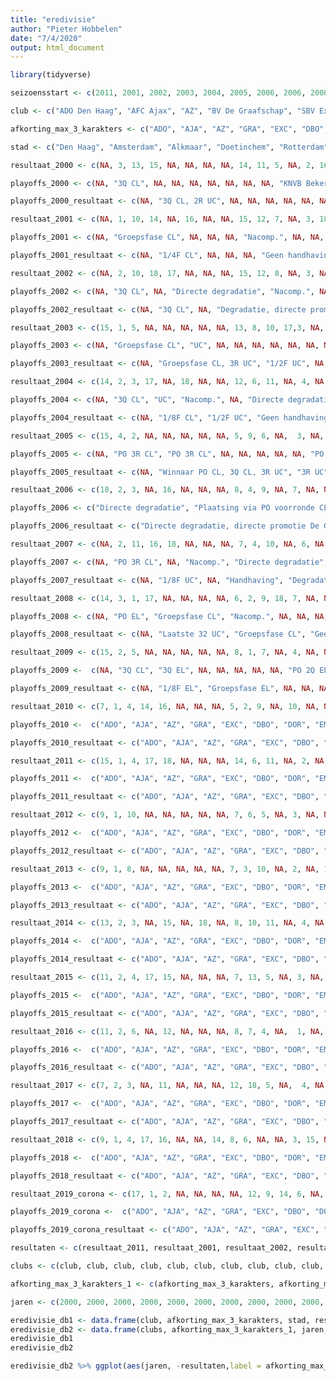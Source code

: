 ```yaml
---
title: "eredivisie"
author: "Pieter Hobbelen"
date: "7/4/2020"
output: html_document
---
```


```r
library(tidyverse)
```


```r
seizoensstart <- c(2011, 2001, 2002, 2003, 2004, 2005, 2006, 2006, 2008, 2011, 2010, 2011, 2012, 2013, 2014, 2015, 2016, 2017, 2018, 2019, 2020)

club <- c("ADO Den Haag", "AFC Ajax", "AZ", "BV De Graafschap", "SBV Excelsior", "FC Den Bosch", "FC Dordrecht", "FC Emmen", "FC Groningen", "FC Twente", "FC Utrecht", "FC Volendam",  "Feyenoord", "Fortuna Sittard", "Go Ahead Eagles", "Heracles Almelo", "NAC", "N.E.C.", "PEC Zwolle", "PSV", "RBC Roosendaal", "RKC Waalwijk", "Roda JC Kerkrade", "SC Cambuur-Leeuwarden", "sc Heerenveen", "Sparta Rotterdam", "SBV Vitesse", "VVV-Venlo", "Willem II")

afkorting_max_3_karakters <- c("ADO", "AJA", "AZ", "GRA", "EXC", "DBO", "DOR", "EMM", "GRO", "TWE", "UTR", "VOL", "FEY", "FOR", "GAE", "HER", "NAC", "NEC", "PEC", "PSV", "RBC", "RKC", "RJC", "CAM", "HEE", "SPA", "VIT", "VVV", "WIL")

stad <- c("Den Haag", "Amsterdam", "Alkmaar", "Doetinchem", "Rotterdam", "Den Bosch", "Dordrecht", "Emmen", "Groningen", "Enschede", "Utrecht", "Volendam", "Rotterdam", "Sittard", "Deventer", "Almelo", "Breda", "Nijmegen", "Zwolle", "Eindhoven", "Roosendaal", "Waalwijk", "Kerkrade", "Leeuwarden", "Heerenveen", "Rotterdam", "Arhnem", "Venlo", "Tilburg")

resultaat_2000 <- c(NA, 3, 13, 15, NA, NA, NA, NA, 14, 11, 5, NA, 2, 16, NA, NA, 9, 12, NA, 1, 18, 7, 4, NA, 10, 17, 6, NA, 8)

playoffs_2000 <- c(NA, "3Q CL", NA, NA, NA, NA, NA, NA, NA, "KNVB Beker", "UC", NA, "CL", "Nacomp.", NA, NA, NA, NA, NA, "Groepsfase CL", "Directe degradatie", "3R IT Cup", "UC", NA, "2R IT Cup", "Nacomp.", NA, NA, NA)

playoffs_2000_resultaat <- c(NA, "3Q CL, 2R UC", NA, NA, NA, NA, NA, NA, NA, "2R UC", "2R UC", NA, "3Q CL, F UC", "Handhaving", NA, NA, NA, NA, NA, "Groepsfase CL, 1/4F UC", "Degradatie, directe promotie FC Den Bosch", "3R IT Cup", "UC", NA, "2R IT Cup", "Handhaving", NA, NA, NA)

resultaat_2001 <- c(NA, 1, 10, 14, NA, 16, NA, NA, 15, 12, 7, NA, 3, 18, NA, NA, 6, 9, NA, 2, NA, 8, 13, NA, 4, 17, 5, NA, 11)

playoffs_2001 <- c(NA, "Groepsfase CL", NA, NA, NA, "Nacomp.", NA, NA, NA, NA, "Verliezend finalist KNVB Beker", NA, "3Q CL", "Directe degradatie", NA, NA, "3R IT Cup", NA, NA, "Groepsfase CL", NA, NA, NA, NA, "UC", "Nacomp.", "UC", NA, "2R IT Cup")

playoffs_2001_resultaat <- c(NA, "1/4F CL", NA, NA, NA, "Geen handhaving", NA, NA, NA, NA, "1R UC", NA, "Groepsfase CL", "Degradatie, directe promotie PEC Zwolle", NA, NA, "3R IT Cup", NA, NA, "1R CL", NA, NA, NA, NA, "1R UC", "Geen handhaving", "3R UC", NA, "1/2F IT Cup")

resultaat_2002 <- c(NA, 2, 10, 18, 17, NA, NA, NA, 15, 12, 8, NA, 3, NA, NA, NA, 4, 5, 16, 1, 13, 9, 6, NA, 7, NA, 14, NA, 11)

playoffs_2002 <- c(NA, "3Q CL", NA, "Directe degradatie", "Nacomp.", NA, NA, NA, NA, NA, "KNVB Beker", NA, "UC", NA, NA, NA, "UC", "UC", "Nacomp.", "Groepsfase CL", NA, NA, NA, NA, "3R IT Cup", NA, NA, NA, "2R IT Cup")

playoffs_2002_resultaat <- c(NA, "3Q CL", NA, "Degradatie, directe promotie ADO Den Haag", "Geen handhaving", NA, NA, NA, NA, NA, "2R UC", NA, "2R UC", NA, NA, NA, "1R UC", "1R UC", "Handhaving", "Groepsfase CL, 1/4F UC", NA, NA, NA, NA, "3R IT Cup", NA, NA, NA, "2R IT Cup")

resultaat_2003 <- c(15, 1, 5, NA, NA, NA, NA, NA, 13, 8, 10, 17,3, NA, NA, NA, 9, 14, 18, 2, 12, 11, 6, NA, 4, NA, 16, NA, 7)

playoffs_2003 <- c(NA, "Groepsfase CL", "UC", NA, NA, NA, NA, NA, NA, NA, "KNVB Beker", "Nacomp.", "UC", NA, NA, NA, NA, "2R IT Cup", "Directe degradatie", "3Q CL", NA, NA, "3R IT Cup", NA, "UC", NA, "Nacomp.", NA, NA)

playoffs_2003_resultaat <- c(NA, "Groepsfase CL, 3R UC", "1/2F UC", NA, NA, NA, NA, NA, NA, NA, "Groepsfase UC", "Geen handhaving", "3R UC", NA, NA, NA, NA, "2R IT Cup", "Degradatie, directe promotie FC Den Bosch", "1/2F CL", NA, NA, "3R IT Cup", NA, "3R UC", NA, "Handhaving", NA, NA)

resultaat_2004 <- c(14, 2, 3, 17, NA, 18, NA, NA, 12, 6, 11, NA, 4, NA, NA, NA, 15, 13, NA, 1, 16, 9, 8, NA, 5, NA, 7, NA, 10)

playoffs_2004 <- c(NA, "3Q CL", "UC", "Nacomp.", NA, "Directe degradatie", NA, NA, NA, NA, NA, NA, "UC", NA, NA, NA, NA, NA, NA, "Groepsfase CL", "Nacomp.", NA, "3R IT Cup", NA, "UC", NA, NA, NA, "Verliezend finalist KNVB Beker")

playoffs_2004_resultaat <- c(NA, "1/8F CL", "1/2F UC", "Geen handhaving", NA, "Degradatie, directe promotie Heracles Almelo", NA, NA, NA, NA, NA, NA, "3R UC", NA, NA, NA, NA, NA, NA, "1/2F CL", "Handhaving", NA, "1/2F IT Cup", NA, "3R UC", NA, NA, NA, "1R UC")

resultaat_2005 <- c(15, 4, 2, NA, NA, NA, NA, NA, 5, 9, 6, NA,  3, NA, NA, 13, 16, 10, NA, 1, 18, 12, 8, NA, 7, 14, 11, NA, 17)

playoffs_2005 <- c(NA, "PO 3R CL", "PO 3R CL", NA, NA, NA, NA, NA, "PO 3R CL", "PO UC", "PO UC", NA, "PO 3R CL", NA, NA, "PO IT Cup", "Nacomp.", "PO IT Cup", NA, "Groepsfase CL", "Directe degradatie", "PO IT Cup", "PO UC", NA, "PO UC", NA, "PO IT Cup", NA, "Nacomp.")

playoffs_2005_resultaat <- c(NA, "Winnaar PO CL, 3Q CL, 3R UC", "3R UC", NA, NA, NA, NA, NA, "Verliezer PO CL, 1R UC", "Winnaar PO IT Cup, Winnaar IT Cup, 2Q UC", "Uitgeschakeld", NA, "1R UC", NA, NA, "Uitgeschakeld", "Handhaving", "Uitgeschakeld", NA, "1/8F CL", "Directe degradatie, directe promotie Excelsior", "Uitgeschakeld", "Uitgeschakeld", NA, "Winnaar PO UC, 3R UC", NA, "Uitgeschakeld", NA, "Handhaving")

resultaat_2006 <- c(18, 2, 3, NA, 16, NA, NA, NA, 8, 4, 9, NA, 7, NA, NA, 14, 11, 10, NA, 1, NA, 17, 6, NA, 5, 13, 12, NA, 15)

playoffs_2006 <- c("Directe degradatie", "Plaatsing via PO voorronde CL", "Plaatsing via PO UC", NA, "Nacomp.", NA, NA, NA, "Plaatsing via PO UC", "Uitschakeling PO, alsnog plaatsing UC", "Plaatsing Intertoto Cup", NA, "Uitschakeling", NA, NA, NA, "Uitschakeling", "Uitschakeling", NA, "Directe plaatsing groepsfase CL", NA, "Nacomp.", "Uitschakeling", NA, "Uitschakeling PO, alsnog plaatsing UC", "Uitschakeling", "Uitschakeling", NA, NA)

playoffs_2006_resultaat <- c("Directe degradatie, directe promotie De Graafschap", "3R UC", "1/4F UC", NA, "Handhaving", NA, NA, NA, "1R UC", "1R UC", "F IT Cup", NA, "3R UC, toen uitgesloten vanwege rellen.", NA, NA, NA, NA, NA, NA, "Groesfase CL, 1/4F UC", NA, "Geen handhaving", NA, NA, "Groepsfase UC", NA, NA, NA, NA)

resultaat_2007 <- c(NA, 2, 11, 16, 18, NA, NA, NA, 7, 4, 10, NA, 6, NA, NA, 14, 3, 8, NA, 1, NA, NA, 9, NA, 5, 13, 12, 17, 15)

playoffs_2007 <- c(NA, "PO 3R CL", NA, "Nacomp.", "Directe degradatie", NA, NA, NA, "PO UC", "PO 3R CL", "PO UC", NA, "UC", NA, NA, NA, "PO 3R CL", "PO UC", NA, "Groepsfase CL", NA, NA, "PO UC", NA, "PO 3R CL", NA, NA, "Nacomp.", NA)

playoffs_2007_resultaat <- c(NA, "1/8F UC", NA, "Handhaving", "Degradatie, directe promotie FC Volendam", NA, NA, NA, "Uitgeschakeld", "3R UC", "Uitgeschakeld", NA, "Groepsfase UC", NA, NA, NA, "Uitgeschakeld", "3R UC", NA, "Groepsfase CL", NA, NA, "Uitgeschakeld", NA, "Groepsfase UC", NA, NA, "Geen handhaving", NA)

resultaat_2008 <- c(14, 3, 1, 17, NA, NA, NA, NA, 6, 2, 9, 18, 7, NA, NA, 15, 8, 11, NA, 4, NA, NA, 16, NA, 5, 13, 10, NA, 12)

playoffs_2008 <- c(NA, "PO EL", "Groepsfase CL", "Nacomp.", NA, NA, NA, NA, "PO 2Q EL", "3Q CL", "PO 2Q EL", "Directe degradatie", "PO 1Q EL", NA, NA, NA, "PO 2Q EL ", NA, NA, "3Q EL", NA, NA, "Nacomp.", NA, "PO EL", NA, NA, NA, NA)

playoffs_2008_resultaat <- c(NA, "Laatste 32 UC", "Groepsfase CL", "Geen handhaving", NA, NA, NA, NA, "Uitgeschakeld", "Laatste 32 EL", "Uitgeschakeld", "Degradatie, directe promotie VVV-Venlo", "Uitgeschakeld", NA, NA, NA, "PO EL", NA, NA, "Laatste 32 EL", NA, NA, "Handhaving", NA, "Groepsfase EL", NA, NA, NA, NA)

resultaat_2009 <- c(15, 2, 5, NA, NA, NA, NA, NA, 8, 1, 7, NA, 4, NA, NA, 6, 10, 13, NA, 3, NA, 18, 9, NA, 11, 16, 14, 12, 17)

playoffs_2009 <-  c(NA, "3Q CL", "3Q EL", NA, NA, NA, NA, NA, "PO 2Q EL", "Groepsfase CL", "PO 2Q EL", NA, "PO EL", NA, NA, "PO 2Q EL", NA, NA, NA, "PO EL", NA, "Directe degradatie", "PO 2Q EL", NA, NA, "Nacomp.", NA, NA, "Nacomp.")

playoffs_2009_resultaat <- c(NA, "1/8F EL", "Groepsfase EL", NA, NA, NA, NA, NA, "Uitgeschakeld", "Groepsfase CL, 1/4F EL", "Groepsfase EL", NA, "PO EL", NA, NA, "Uitgeschakeld", NA, NA, NA, "1/4F EL", NA, "Degradatie, directe promotie De Graafschap", "Uitgeschakeld", NA, NA, "Geen handhaving", NA, NA, "Handhaving")

resultaat_2010 <- c(7, 1, 4, 14, 16, NA, NA, NA, 5, 2, 9, NA, 10, NA, NA, 8, 13, 11, NA, 3, NA, NA, 6, NA, 12, NA, 15, 17, 18)

playoffs_2010 <-  c("ADO", "AJA", "AZ", "GRA", "EXC", "DBO", "DOR", "EMM", "GRO", "TWE", "UTR", "VOL", "FEY", "FOR", "GAE", "HER", "NAC", "NEC", "PEC", "PSV", "RBC", "RKC", "RJC", "CAM", "HEE", "SPA", "VIT", "VVV", "WIL")

playoffs_2010_resultaat <- c("ADO", "AJA", "AZ", "GRA", "EXC", "DBO", "DOR", "EMM", "GRO", "TWE", "UTR", "VOL", "FEY", "FOR", "GAE", "HER", "NAC", "NEC", "PEC", "PSV", "RBC", "RKC", "RJC", "CAM", "HEE", "SPA", "VIT", "VVV", "WIL")

resultaat_2011 <- c(15, 1, 4, 17, 18, NA, NA, NA, 14, 6, 11, NA, 2, NA, NA, 12, 13, 8, NA, 3, NA, 9, 10, NA, 5, NA, 7, 16, NA)

playoffs_2011 <-  c("ADO", "AJA", "AZ", "GRA", "EXC", "DBO", "DOR", "EMM", "GRO", "TWE", "UTR", "VOL", "FEY", "FOR", "GAE", "HER", "NAC", "NEC", "PEC", "PSV", "RBC", "RKC", "RJC", "CAM", "HEE", "SPA", "VIT", "VVV", "WIL")

playoffs_2011_resultaat <- c("ADO", "AJA", "AZ", "GRA", "EXC", "DBO", "DOR", "EMM", "GRO", "TWE", "UTR", "VOL", "FEY", "FOR", "GAE", "HER", "NAC", "NEC", "PEC", "PSV", "RBC", "RKC", "RJC", "CAM", "HEE", "SPA", "VIT", "VVV", "WIL")

resultaat_2012 <- c(9, 1, 10, NA, NA, NA, NA, NA, 7, 6, 5, NA, 3, NA, NA, 12, 13, 15, 11, 2, NA, 14, 16, NA, 8, NA, 4, 17, 18)

playoffs_2012 <-  c("ADO", "AJA", "AZ", "GRA", "EXC", "DBO", "DOR", "EMM", "GRO", "TWE", "UTR", "VOL", "FEY", "FOR", "GAE", "HER", "NAC", "NEC", "PEC", "PSV", "RBC", "RKC", "RJC", "CAM", "HEE", "SPA", "VIT", "VVV", "WIL")

playoffs_2012_resultaat <- c("ADO", "AJA", "AZ", "GRA", "EXC", "DBO", "DOR", "EMM", "GRO", "TWE", "UTR", "VOL", "FEY", "FOR", "GAE", "HER", "NAC", "NEC", "PEC", "PSV", "RBC", "RKC", "RJC", "CAM", "HEE", "SPA", "VIT", "VVV", "WIL")

resultaat_2013 <- c(9, 1, 8, NA, NA, NA, NA, NA, 7, 3, 10, NA, 2, NA, 13, 14, 15, 17, 11, 4, NA, 16, 18, 12, 5, NA, 6, NA, NA)

playoffs_2013 <-  c("ADO", "AJA", "AZ", "GRA", "EXC", "DBO", "DOR", "EMM", "GRO", "TWE", "UTR", "VOL", "FEY", "FOR", "GAE", "HER", "NAC", "NEC", "PEC", "PSV", "RBC", "RKC", "RJC", "CAM", "HEE", "SPA", "VIT", "VVV", "WIL")

playoffs_2013_resultaat <- c("ADO", "AJA", "AZ", "GRA", "EXC", "DBO", "DOR", "EMM", "GRO", "TWE", "UTR", "VOL", "FEY", "FOR", "GAE", "HER", "NAC", "NEC", "PEC", "PSV", "RBC", "RKC", "RJC", "CAM", "HEE", "SPA", "VIT", "VVV", "WIL")

resultaat_2014 <- c(13, 2, 3, NA, 15, NA, 18, NA, 8, 10, 11, NA, 4, NA, 17, 14, 16, NA, 6, 1, NA, NA, NA, 12, 7, NA, 5, NA, 9)

playoffs_2014 <-  c("ADO", "AJA", "AZ", "GRA", "EXC", "DBO", "DOR", "EMM", "GRO", "TWE", "UTR", "VOL", "FEY", "FOR", "GAE", "HER", "NAC", "NEC", "PEC", "PSV", "RBC", "RKC", "RJC", "CAM", "HEE", "SPA", "VIT", "VVV", "WIL")

playoffs_2014_resultaat <- c("ADO", "AJA", "AZ", "GRA", "EXC", "DBO", "DOR", "EMM", "GRO", "TWE", "UTR", "VOL", "FEY", "FOR", "GAE", "HER", "NAC", "NEC", "PEC", "PSV", "RBC", "RKC", "RJC", "CAM", "HEE", "SPA", "VIT", "VVV", "WIL")

resultaat_2015 <- c(11, 2, 4, 17, 15, NA, NA, NA, 7, 13, 5, NA, 3, NA, NA, 6, NA, 10, 8, 1, NA, NA, 14, 18, 12, NA, 9, NA, 16)

playoffs_2015 <-  c("ADO", "AJA", "AZ", "GRA", "EXC", "DBO", "DOR", "EMM", "GRO", "TWE", "UTR", "VOL", "FEY", "FOR", "GAE", "HER", "NAC", "NEC", "PEC", "PSV", "RBC", "RKC", "RJC", "CAM", "HEE", "SPA", "VIT", "VVV", "WIL")

playoffs_2015_resultaat <- c("ADO", "AJA", "AZ", "GRA", "EXC", "DBO", "DOR", "EMM", "GRO", "TWE", "UTR", "VOL", "FEY", "FOR", "GAE", "HER", "NAC", "NEC", "PEC", "PSV", "RBC", "RKC", "RJC", "CAM", "HEE", "SPA", "VIT", "VVV", "WIL")

resultaat_2016 <- c(11, 2, 6, NA, 12, NA, NA, NA, 8, 7, 4, NA,  1, NA, 18, 10, NA, 16, 14, 3, NA, NA, 17, NA, 9, 15, 5, NA, 13)

playoffs_2016 <-  c("ADO", "AJA", "AZ", "GRA", "EXC", "DBO", "DOR", "EMM", "GRO", "TWE", "UTR", "VOL", "FEY", "FOR", "GAE", "HER", "NAC", "NEC", "PEC", "PSV", "RBC", "RKC", "RJC", "CAM", "HEE", "SPA", "VIT", "VVV", "WIL")

playoffs_2016_resultaat <- c("ADO", "AJA", "AZ", "GRA", "EXC", "DBO", "DOR", "EMM", "GRO", "TWE", "UTR", "VOL", "FEY", "FOR", "GAE", "HER", "NAC", "NEC", "PEC", "PSV", "RBC", "RKC", "RJC", "CAM", "HEE", "SPA", "VIT", "VVV", "WIL")

resultaat_2017 <- c(7, 2, 3, NA, 11, NA, NA, NA, 12, 18, 5, NA,  4, NA, NA, 10, 14, NA, 9, 1, NA, NA, 16, NA, 8, 17, 6, 15, 13)

playoffs_2017 <-  c("ADO", "AJA", "AZ", "GRA", "EXC", "DBO", "DOR", "EMM", "GRO", "TWE", "UTR", "VOL", "FEY", "FOR", "GAE", "HER", "NAC", "NEC", "PEC", "PSV", "RBC", "RKC", "RJC", "CAM", "HEE", "SPA", "VIT", "VVV", "WIL")

playoffs_2017_resultaat <- c("ADO", "AJA", "AZ", "GRA", "EXC", "DBO", "DOR", "EMM", "GRO", "TWE", "UTR", "VOL", "FEY", "FOR", "GAE", "HER", "NAC", "NEC", "PEC", "PSV", "RBC", "RKC", "RJC", "CAM", "HEE", "SPA", "VIT", "VVV", "WIL")

resultaat_2018 <- c(9, 1, 4, 17, 16, NA, NA, 14, 8, 6, NA, NA, 3, 15, NA, 7, 18, NA, 13, 2, NA, NA, NA, NA, 11, NA, 5, 12, 10)

playoffs_2018 <-  c("ADO", "AJA", "AZ", "GRA", "EXC", "DBO", "DOR", "EMM", "GRO", "TWE", "UTR", "VOL", "FEY", "FOR", "GAE", "HER", "NAC", "NEC", "PEC", "PSV", "RBC", "RKC", "RJC", "CAM", "HEE", "SPA", "VIT", "VVV", "WIL")

playoffs_2018_resultaat <- c("ADO", "AJA", "AZ", "GRA", "EXC", "DBO", "DOR", "EMM", "GRO", "TWE", "UTR", "VOL", "FEY", "FOR", "GAE", "HER", "NAC", "NEC", "PEC", "PSV", "RBC", "RKC", "RJC", "CAM", "HEE", "SPA", "VIT", "VVV", "WIL")

resultaat_2019_corona <- c(17, 1, 2, NA, NA, NA, NA, 12, 9, 14, 6, NA, 3, 16, NA, 8, NA, NA, 15, 4, NA, 18, NA, NA, 10, 11, 7, 13, 5)

playoffs_2019_corona <-  c("ADO", "AJA", "AZ", "GRA", "EXC", "DBO", "DOR", "EMM", "GRO", "TWE", "UTR", "VOL", "FEY", "FOR", "GAE", "HER", "NAC", "NEC", "PEC", "PSV", "RBC", "RKC", "RJC", "CAM", "HEE", "SPA", "VIT", "VVV", "WIL")

playoffs_2019_corona_resultaat <- c("ADO", "AJA", "AZ", "GRA", "EXC", "DBO", "DOR", "EMM", "GRO", "TWE", "UTR", "VOL", "FEY", "FOR", "GAE", "HER", "NAC", "NEC", "PEC", "PSV", "RBC", "RKC", "RJC", "CAM", "HEE", "SPA", "VIT", "VVV", "WIL")

resultaten <- c(resultaat_2011, resultaat_2001, resultaat_2002, resultaat_2003, resultaat_2004, resultaat_2005, resultaat_2006, resultaat_2007, resultaat_2008, resultaat_2011, resultaat_2010, resultaat_2011, resultaat_2012, resultaat_2013, resultaat_2014, resultaat_2015, resultaat_2016, resultaat_2017, resultaat_2018, resultaat_2019_corona )

clubs <- c(club, club, club, club, club, club, club, club, club, club, club, club, club, club, club, club, club, club, club, club)

afkorting_max_3_karakters_1 <- c(afkorting_max_3_karakters, afkorting_max_3_karakters, afkorting_max_3_karakters, afkorting_max_3_karakters, afkorting_max_3_karakters, afkorting_max_3_karakters, afkorting_max_3_karakters, afkorting_max_3_karakters, afkorting_max_3_karakters, afkorting_max_3_karakters, afkorting_max_3_karakters, afkorting_max_3_karakters, afkorting_max_3_karakters, afkorting_max_3_karakters, afkorting_max_3_karakters, afkorting_max_3_karakters, afkorting_max_3_karakters, afkorting_max_3_karakters, afkorting_max_3_karakters, afkorting_max_3_karakters)

jaren <- c(2000, 2000, 2000, 2000, 2000, 2000, 2000, 2000, 2000, 2000, 2000, 2000, 2000, 2000, 2000, 2000, 2000, 2000, 2000, 2000, 2000, 2000, 2000, 2000, 2000, 2000, 2000, 2000, 2000, 2001, 2001, 2001, 2001, 2001, 2001, 2001, 2001, 2001, 2001, 2001, 2001, 2001, 2001, 2001, 2001, 2001, 2001, 2001, 2001, 2001, 2001, 2001, 2001, 2001, 2001, 2001, 2001, 2001, 2002, 2002, 2002, 2002, 2002, 2002, 2002, 2002, 2002, 2002, 2002, 2002, 2002, 2002, 2002, 2002, 2002, 2002, 2002, 2002, 2002, 2002, 2002, 2002, 2002, 2002, 2002, 2002, 2002, 2003, 2003, 2003, 2003, 2003, 2003, 2003, 2003, 2003, 2003, 2003, 2003, 2003, 2003, 2003, 2003, 2003, 2003, 2003, 2003, 2003, 2003, 2003, 2003, 2003, 2003, 2003, 2003, 2003, 2004, 2004, 2004, 2004, 2004, 2004, 2004, 2004, 2004, 2004, 2004, 2004, 2004, 2004, 2004, 2004, 2004, 2004, 2004, 2004, 2004, 2004, 2004, 2004, 2004, 2004, 2004, 2004, 2004, 2005, 2005, 2005, 2005, 2005, 2005, 2005, 2005, 2005, 2005, 2005, 2005, 2005, 2005, 2005, 2005, 2005, 2005, 2005, 2005, 2005, 2005, 2005, 2005, 2005, 2005, 2005, 2005, 2005, 2006, 2006, 2006, 2006, 2006, 2006, 2006, 2006, 2006, 2006, 2006, 2006, 2006, 2006, 2006, 2006, 2006, 2006, 2006, 2006, 2006, 2006, 2006, 2006, 2006, 2006, 2006, 2006, 2006, 2007, 2007, 2007, 2007, 2007, 2007, 2007, 2007, 2007, 2007, 2007, 2007, 2007, 2007, 2007, 2007, 2007, 2007, 2007, 2007, 2007, 2007, 2007, 2007, 2007, 2007, 2007, 2007, 2007, 2008, 2008, 2008, 2008, 2008, 2008, 2008, 2008, 2008, 2008, 2008, 2008, 2008, 2008, 2008, 2008, 2008, 2008, 2008, 2008, 2008, 2008, 2008, 2008, 2008, 2008, 2008, 2008, 2008, 2009, 2009, 2009, 2009, 2009, 2009, 2009, 2009, 2009, 2009, 2009, 2009, 2009, 2009, 2009, 2009, 2009, 2009, 2009, 2009, 2009, 2009, 2009, 2009, 2009, 2009, 2009, 2009, 2009, 2010, 2010, 2010, 2010, 2010, 2010, 2010, 2010, 2010, 2010, 2010, 2010, 2010, 2010, 2010, 2010, 2010, 2010, 2010, 2010, 2010, 2010, 2010, 2010, 2010, 2010, 2010, 2010, 2010, 2011, 2011, 2011, 2011, 2011, 2011, 2011, 2011, 2011, 2011, 2011, 2011, 2011, 2011, 2011, 2011, 2011, 2011, 2011, 2011, 2011, 2011, 2011, 2011, 2011, 2011, 2011, 2011, 2011, 2012, 2012, 2012, 2012, 2012, 2012, 2012, 2012, 2012, 2012, 2012, 2012, 2012, 2012, 2012, 2012, 2012, 2012, 2012, 2012, 2012, 2012, 2012, 2012, 2012, 2012, 2012, 2012, 2012, 2013, 2013, 2013, 2013, 2013, 2013, 2013, 2013, 2013, 2013, 2013, 2013, 2013, 2013, 2013, 2013, 2013, 2013, 2013, 2013, 2013, 2013, 2013, 2013, 2013, 2013, 2013, 2013, 2013, 2014, 2014, 2014, 2014, 2014, 2014, 2014, 2014, 2014, 2014, 2014, 2014, 2014, 2014, 2014, 2014, 2014, 2014, 2014, 2014, 2014, 2014, 2014, 2014, 2014, 2014, 2014, 2014, 2014, 2015, 2015, 2015, 2015, 2015, 2015, 2015, 2015, 2015, 2015, 2015, 2015, 2015, 2015, 2015, 2015, 2015, 2015, 2015, 2015, 2015, 2015, 2015, 2015, 2015, 2015, 2015, 2015, 2015, 2016, 2016, 2016, 2016, 2016, 2016, 2016, 2016, 2016, 2016, 2016, 2016, 2016, 2016, 2016, 2016, 2016, 2016, 2016, 2016, 2016, 2016, 2016, 2016, 2016, 2016, 2016, 2016, 2016, 2017, 2017, 2017, 2017, 2017, 2017, 2017, 2017, 2017, 2017, 2017, 2017, 2017, 2017, 2017, 2017, 2017, 2017, 2017, 2017, 2017, 2017, 2017, 2017, 2017, 2017, 2017, 2017, 2017, 2018, 2018, 2018, 2018, 2018, 2018, 2018, 2018, 2018, 2018, 2018, 2018, 2018, 2018, 2018, 2018, 2018, 2018, 2018, 2018, 2018, 2018, 2018, 2018, 2018, 2018, 2018, 2018, 2018, 2019, 2019, 2019, 2019, 2019, 2019, 2019, 2019, 2019, 2019, 2019, 2019, 2019, 2019, 2019, 2019, 2019, 2019, 2019, 2019, 2019, 2019, 2019, 2019, 2019, 2019, 2019, 2019, 2019)

eredivisie_db1 <- data.frame(club, afkorting_max_3_karakters, stad, resultaat_2000, playoffs_2000, playoffs_2000_resultaat, resultaat_2001, playoffs_2001, playoffs_2001_resultaat, resultaat_2002, playoffs_2002, playoffs_2002_resultaat, resultaat_2003, playoffs_2003, playoffs_2003_resultaat, resultaat_2004, playoffs_2004, playoffs_2004_resultaat, resultaat_2005, playoffs_2005, playoffs_2005_resultaat, resultaat_2006, playoffs_2006_resultaat, playoffs_2006_resultaat, resultaat_2007, resultaat_2008, resultaat_2009, resultaat_2010, resultaat_2011, resultaat_2012, resultaat_2013, resultaat_2014, resultaat_2015, resultaat_2016, resultaat_2017, resultaat_2018, resultaat_2019_corona)
eredivisie_db2 <- data.frame(clubs, afkorting_max_3_karakters_1, jaren, resultaten)
eredivisie_db1
eredivisie_db2
```

```r
eredivisie_db2 %>% ggplot(aes(jaren, -resultaten,label = afkorting_max_3_karakters_1)) + geom_label()
```



